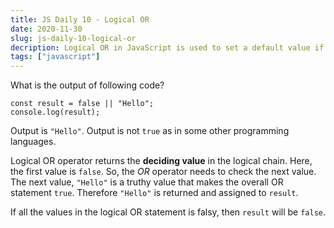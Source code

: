 ```yaml
---
title: JS Daily 10 - Logical OR
date: 2020-11-30
slug: js-daily-10-logical-or
decription: Logical OR in JavaScript is used to set a default value if input is a falsy value.
tags: ["javascript"]
---
```



What is the output of following code?

```javascript{numberLines: true}
const result = false || "Hello";
console.log(result);
```

<Divider />

Output is `"Hello"`. Output is not `true` as in some other programming languages.

Logical OR operator returns the **deciding value** in the logical chain. Here, the first value is `false`. So, the _OR_ operator needs to check the next value. The next value, `"Hello"` is a truthy value that makes the overall OR statement `true`. Therefore `"Hello"` is returned and assigned to `result`.

If all the values in the logical OR statement is falsy, then `result` will be `false`.
